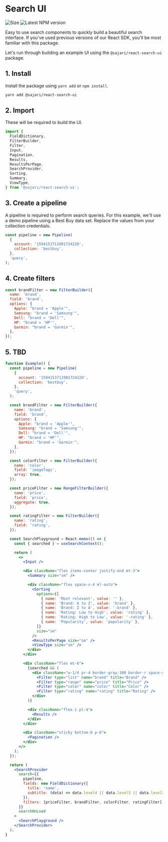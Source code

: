 
<SEO title="Search UI" description="Easy to use search components to quickly build a beautiful search interface." />

# Search UI

<div class="flex space-x-2">
  <img src="https://badgen.net/bundlephobia/minzip/@sajari/react-search-ui?cache=300" alt="Size" />
  <img src="https://badgen.net/npm/v/@sajari/react-search-ui?cache=300" alt="Latest NPM version" />
</div>

Easy to use search components to quickly build a beautiful search interface. If you've used previous versions of our React SDK, you'll be most familiar with this package.

Let's run through building an example UI using the `@sajari/react-search-ui` package.

## 1. Install

Install the package using `yarn add` or `npm install`.

```bash
yarn add @sajari/react-search-ui
```

## 2. Import

These will be required to build the UI.

```js
import {
  FieldDictionary,
  FilterBuilder,
  Filter,
  Input,
  Pagination,
  Results,
  ResultsPerPage,
  SearchProvider,
  Sorting,
  Summary,
  ViewType,
} from '@sajari/react-search-ui';
```

## 3. Create a pipeline

A pipeline is required to perform search queries. For this example, we'll use a demo pipeline using a Best Buy data set. Replace the values from your collection credentials.

```js
const pipeline = new Pipeline(
  {
    account: '1594153711901724220',
    collection: 'bestbuy',
  },
  'query',
);
```

## 4. Create filters

```js
const brandFilter = new FilterBuilder({
  name: 'brand',
  field: 'brand',
  options: {
    Apple: "brand = 'Apple'",
    Samsung: "brand = 'Samsung'",
    Dell: "brand = 'Dell'",
    HP: "brand = 'HP'",
    Garmin: "brand = 'Garmin'",
  },
});
```

## 5. TBD

```jsx
function Example() {
  const pipeline = new Pipeline(
    {
      account: '1594153711901724220',
      collection: 'bestbuy',
    },
    'query',
  );

  const brandFilter = new FilterBuilder({
    name: 'brand',
    field: 'brand',
    options: {
      Apple: "brand = 'Apple'",
      Samsung: "brand = 'Samsung'",
      Dell: "brand = 'Dell'",
      HP: "brand = 'HP'",
      Garmin: "brand = 'Garmin'",
    },
  });

  const colorFilter = new FilterBuilder({
    name: 'color',
    field: 'imageTags',
    array: true,
  });

  const priceFilter = new RangeFilterBuilder({
    name: 'price',
    field: 'price',
    aggregate: true,
  });

  const ratingFilter = new FilterBuilder({
    name: 'rating',
    field: 'rating',
  });

  const SearchPlayground = React.memo(() => {
    const { searched } = useSearchContext();

    return (
      <>
        <Input />

        <div className="flex items-center justify-end mt-3">
          <Summary size="sm" />

          <div className="flex space-x-4 ml-auto">
            <Sorting
              options={[
                { name: 'Most relevant', value: '' },
                { name: 'Brand: A to Z', value: 'brand' },
                { name: 'Brand: Z to A', value: '-brand' },
                { name: 'Rating: Low to High', value: 'rating' },
                { name: 'Rating: High to Low', value: '-rating' },
                { name: 'Popularity', value: 'popularity' },
              ]}
              size="sm"
            />
            <ResultsPerPage size="sm" />
            <ViewType size="sm" />
          </div>
        </div>

        <div className="flex mt-6">
          {searched && (
            <div className="w-1/4 pr-4 border-gray-100 border-r space-y-6">
              <Filter type="list" name="brand" title="Brand" />
              <Filter type="range" name="price" title="Price" />
              <Filter type="color" name="color" title="Color" />
              <Filter type="rating" name="rating" title="Rating" />
            </div>
          )}

          <div className="flex-1 pl-4">
            <Results />
          </div>
        </div>

        <div className="sticky bottom-0 p-6">
          <Pagination />
        </div>
      </>
    );
  });

  return (
    <SearchProvider
      search={{
        pipeline,
        fields: new FieldDictionary({
          title: 'name',
          subtitle: (data) => data.level4 || data.level3 || data.level2 || data.level1 || data.brand,
        }),
        filters: [priceFilter, brandFilter, colorFilter, ratingFilter],
      }}
      searchOnLoad
    >
      <SearchPlayground />
    </SearchProvider>
  );
}
```
